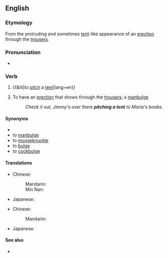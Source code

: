 ==English==

===Etymology===
From the protruding and sometimes [[tent]]-like appearance of an [[erection]] through the [[trousers]].

===Pronunciation===
* {{IPA|/ˌpɪtʃəˈtɛnt/|lang=en}}

===Verb===
{{en-verb|pitches a tent|pitching a tent|pitched a tent}}

# {{&lit|to [[pitch]] a [[tent]]|lang=en}}
# {{lb|en|idiomatic|slang}} To have an [[erection]] that shows through the [[trousers]]; a [[manbulge]]
#: ''Check it out, Jimmy's over there '''pitching a tent''' to Maria's boobs.''

====Synonyms====
* {{l|en|pitch the tent}}
* to [[manbulge]]
* to [[mooseknuckle]]
* to [[bulge]]
* to [[cockbulge]]
====Translations====
{{trans-top|to set up a tent}}
* Chinese:
*: Mandarin: {{t|cmn|搭帳篷|tr=dā zhàngpéng}}
*: Min Nan: {{t|nan|chhāi帳棚|tr=chhāi tiùⁿ-pêⁿ}}
{{trans-mid}}
* Japanese: {{t|ja|テントを張る|tr=tento o haru}}
{{trans-bottom}}

{{trans-top|to have an erection that shows through the clothing}}
* Chinese:
*: Mandarin: {{t|cmn|搭帳篷|tr=dā zhàngpéng}}
{{trans-mid}}
* Japanese: {{t|ja|テントを張る|tr=tento o haru}}
{{trans-bottom}}

====See also====
* {{l|en|is that a gun in your pocket or are you just pleased to see me}}